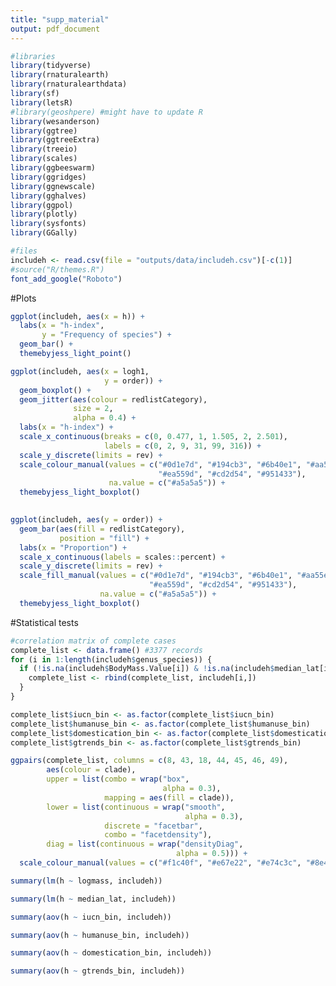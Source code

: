 ```yaml
---
title: "supp_material"
output: pdf_document
---
```


```r
#libraries
library(tidyverse)
library(rnaturalearth)
library(rnaturalearthdata)
library(sf)
library(letsR)
#library(geoshpere) #might have to update R
library(wesanderson)
library(ggtree)
library(ggtreeExtra)
library(treeio)
library(scales)
library(ggbeeswarm)
library(ggridges)
library(ggnewscale)
library(gghalves)
library(ggpol)
library(plotly)
library(sysfonts)
library(GGally)
```

```r
#files
includeh <- read.csv(file = "outputs/data/includeh.csv")[-c(1)] 
#source("R/themes.R")
font_add_google("Roboto")
```

#Plots

```r
ggplot(includeh, aes(x = h)) +
  labs(x = "h-index",
       y = "Frequency of species") +
  geom_bar() +
  themebyjess_light_point()
```

```r
ggplot(includeh, aes(x = logh1,
                     y = order)) +
  geom_boxplot() +
  geom_jitter(aes(colour = redlistCategory),
              size = 2,
              alpha = 0.4) +
  labs(x = "h-index") +
  scale_x_continuous(breaks = c(0, 0.477, 1, 1.505, 2, 2.501),
                     labels = c(0, 2, 9, 31, 99, 316)) +
  scale_y_discrete(limits = rev) +
  scale_colour_manual(values = c("#0d1e7d", "#194cb3", "#6b40e1", "#aa55ea",
                                 "#ea559d", "#cd2d54", "#951433"),
                      na.value = c("#a5a5a5")) +
  themebyjess_light_boxplot()
  
```

```r
ggplot(includeh, aes(y = order)) +
  geom_bar(aes(fill = redlistCategory),
           position = "fill") +
  labs(x = "Proportion") +
  scale_x_continuous(labels = scales::percent) +
  scale_y_discrete(limits = rev) +
  scale_fill_manual(values = c("#0d1e7d", "#194cb3", "#6b40e1", "#aa55ea",
                               "#ea559d", "#cd2d54", "#951433"),
                    na.value = c("#a5a5a5")) +
  themebyjess_light_boxplot()
```

#Statistical tests

```r
#correlation matrix of complete cases
complete_list <- data.frame() #3377 records
for (i in 1:length(includeh$genus_species)) {
  if (!is.na(includeh$BodyMass.Value[i]) & !is.na(includeh$median_lat[i]) & !is.na(includeh$redlistCategory[i])) {
    complete_list <- rbind(complete_list, includeh[i,])
  }
}

complete_list$iucn_bin <- as.factor(complete_list$iucn_bin)
complete_list$humanuse_bin <- as.factor(complete_list$humanuse_bin)
complete_list$domestication_bin <- as.factor(complete_list$domestication_bin)
complete_list$gtrends_bin <- as.factor(complete_list$gtrends_bin)

ggpairs(complete_list, columns = c(8, 43, 18, 44, 45, 46, 49),
        aes(colour = clade),
        upper = list(combo = wrap("box",
                                  alpha = 0.3),
                     mapping = aes(fill = clade)),
        lower = list(continuous = wrap("smooth",
                                       alpha = 0.3),
                     discrete = "facetbar",
                     combo = "facetdensity"),
        diag = list(continuous = wrap("densityDiag",
                                     alpha = 0.5))) +
  scale_colour_manual(values = c("#f1c40f", "#e67e22", "#e74c3c", "#8e44ad", "#3498db"))
```

```r
summary(lm(h ~ logmass, includeh))
```

```r
summary(lm(h ~ median_lat, includeh))
```

```r
summary(aov(h ~ iucn_bin, includeh))
```

```r
summary(aov(h ~ humanuse_bin, includeh))
```

```r
summary(aov(h ~ domestication_bin, includeh))
```

```r
summary(aov(h ~ gtrends_bin, includeh))
```

